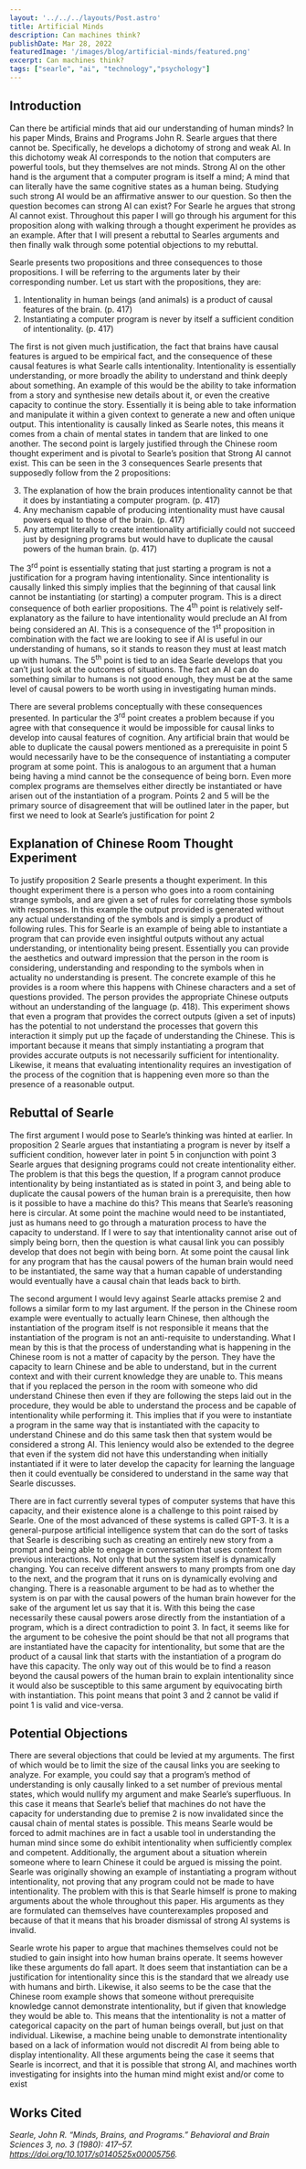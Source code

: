 ```yaml
---
layout: '../../../layouts/Post.astro'
title: Artificial Minds
description: Can machines think?
publishDate: Mar 28, 2022
featuredImage: '/images/blog/artificial-minds/featured.png'
excerpt: Can machines think?
tags: ["searle", "ai", "technology","psychology"]
---
```


## Introduction 
Can there be artificial minds that aid our understanding of human minds? In his paper Minds, Brains and Programs John R. Searle argues that there cannot be. Specifically, he develops a dichotomy of strong and weak AI. In this dichotomy weak AI corresponds to the notion that computers are powerful tools, but they themselves are not minds. Strong AI on the other hand is the argument that a computer program is itself a mind; A mind that can literally have the same cognitive states as a human being. Studying such strong AI would be an affirmative answer to our question. So then the question becomes can strong AI can exist? For Searle he argues that strong AI cannot exist. Throughout this paper I will go through his argument for this proposition along with walking through a thought experiment he provides as an example. After that I will present a rebuttal to Searles arguments and then finally walk through some potential objections to my rebuttal. 

Searle presents two propositions and three consequences to those propositions. I will be referring to the arguments later by their corresponding number. Let us start with the propositions, they are:

1. Intentionality in human beings (and animals) is a product of causal features of the brain. (p. 417) 
2. Instantiating a computer program is never by itself a sufficient condition of intentionality. (p. 417)

The first is not given much justification, the fact that brains have causal features is argued to be empirical fact, and the consequence of these causal features is what Searle calls intentionality. Intentionality is essentially understanding, or more broadly the ability to understand and think deeply about something. An example of this would be the ability to take information from a story and synthesise new details about it, or even the creative capacity to continue the story. Essentially it is being able to take information and manipulate it within a given context to generate a new and often unique output. This intentionality is causally linked as Searle notes, this means it comes from a chain of mental states in tandem that are linked to one another. The second point is largely justified through the Chinese room thought experiment and is pivotal to Searle’s position that Strong AI cannot exist. This can be seen in the 3 consequences Searle presents that supposedly follow from the 2 propositions:

3. The explanation of how the brain produces intentionality cannot be that it does by instantiating a computer program. (p. 417) 
4. Any mechanism capable of producing intentionality must have causal powers equal to those of the brain. (p. 417) 
5. Any attempt literally to create intentionality artificially could not succeed just by designing programs but would have to duplicate the causal powers of the human brain. (p. 417)

The 3<sup>rd</sup> point is essentially stating that just starting a program is not a justification for a program having intentionality. Since intentionality is causally linked this simply implies that the beginning of that causal link cannot be instantiating (or starting) a computer program. This is a direct consequence of both earlier propositions. The 4<sup>th</sup> point is relatively self-explanatory as the failure to have intentionality would preclude an AI from being considered an AI. This is a consequence of the 1<sup>st</sup> proposition in combination with the fact we are looking to see if AI is useful in our understanding of humans, so it stands to reason they must at least match up with humans. The 5<sup>th</sup> point is tied to an idea Searle develops that you can’t just look at the outcomes of situations. The fact an AI can do something similar to humans is not good enough, they must be at the same level of causal powers to be worth using in investigating human minds. 

There are several problems conceptually with these consequences presented. In particular the 3<sup>rd</sup> point creates a problem because if you agree with that consequence it would be impossible for causal links to develop into causal features of cognition. Any artificial brain that would be able to duplicate the causal powers mentioned as a prerequisite in point 5 would necessarily have to be the consequence of instantiating a computer program at some point. This is analogous to an argument that a human being having a mind cannot be the consequence of being born. Even more complex programs are themselves either directly be instantiated or have arisen out of the instantiation of a program. Points 2 and 5 will be the primary source of disagreement that will be outlined later in the paper, but first we need to look at Searle’s justification for point 2

## Explanation of Chinese Room Thought Experiment

To justify proposition 2 Searle presents a thought experiment. In this thought experiment there is a person who goes into a room containing strange symbols, and are given a set of rules for correlating those symbols with responses. In this example the output provided is generated without any actual understanding of the symbols and is simply a product of following rules. This for Searle is an example of being able to instantiate a program that can provide even insightful outputs without any actual understanding, or intentionality being present. Essentially you can provide the aesthetics and outward impression that the person in the room is considering, understanding and responding to the symbols when in actuality no understanding is present. The concrete example of this he provides is a room where this happens with Chinese characters and a set of questions provided. The person provides the appropriate Chinese outputs without an understanding of the language (p. 418). This experiment shows that even a program that provides the correct outputs (given a set of inputs) has the potential to not understand the processes that govern this interaction it simply put up the façade of understanding the Chinese. This is important because it means that simply instantiating a program that provides accurate outputs is not necessarily sufficient for intentionality. Likewise, it means that evaluating intentionality requires an investigation of the process of the cognition that is happening even more so than the presence of a reasonable output.

## Rebuttal of Searle

The first argument I would pose to Searle’s thinking was hinted at earlier. In proposition 2 Searle argues that instantiating a program is never by itself a sufficient condition, however later in point 5 in conjunction with point 3 Searle argues that designing programs could not create intentionality either. The problem is that this begs the question, If a program cannot produce intentionality by being instantiated as is stated in point 3, and being able to duplicate the causal powers of the human brain is a prerequisite, then how is it possible to have a machine do this? This means that Searle’s reasoning here is circular. At some point the machine would need to be instantiated, just as humans need to go through a maturation process to have the capacity to understand. If I were to say that intentionality cannot arise out of simply being born, then the question is what causal link you can possibly develop that does not begin with being born. At some point the causal link for any program that has the causal powers of the human brain would need to be instantiated, the same way that a human capable of understanding would eventually have a causal chain that leads back to birth.

The second argument I would levy against Searle attacks premise 2 and follows a similar form to my last argument. If the person in the Chinese room example were eventually to actually learn Chinese, then although the instantiation of the program itself is not responsible it means that the instantiation of the program is not an anti-requisite to understanding. What I mean by this is that the process of understanding what is happening in the Chinese room is not a matter of capacity by the person. They have the capacity to learn Chinese and be able to understand, but in the current context and with their current knowledge they are unable to. This means that if you replaced the person in the room with someone who did understand Chinese then even if they are following the steps laid out in the procedure, they would be able to understand the process and be capable of intentionality while performing it. This implies that if you were to instantiate a program in the same way that is instantiated with the capacity to understand Chinese and do this same task then that system would be considered a strong AI. This leniency would also be extended to the degree that even if the system did not have this understanding when initially instantiated if it were to later develop the capacity for learning the language then it could eventually be considered to understand in the same way that Searle discusses.

There are in fact currently several types of computer systems that have this capacity, and their existence alone is a challenge to this point raised by Searle. One of the most advanced of these systems is called GPT-3. It is a general-purpose artificial intelligence system that can do the sort of tasks that Searle is describing such as creating an entirely new story from a prompt and being able to engage in conversation that uses context from previous interactions. Not only that but the system itself is dynamically changing. You can receive different answers to many prompts from one day to the next, and the program that it runs on is dynamically evolving and changing. There is a reasonable argument to be had as to whether the system is on par with the causal powers of the human brain however for the sake of the argument let us say that it is. With this being the case necessarily these causal powers arose directly from the instantiation of a program, which is a direct contradiction to point 3. In fact, it seems like for the argument to be cohesive the point should be that not all programs that are instantiated have the capacity for intentionality, but some that are the product of a causal link that starts with the instantiation of a program do have this capacity. The only way out of this would be to find a reason beyond the causal powers of the human brain to explain intentionality since it would also be susceptible to this same argument by equivocating birth with instantiation. This point means that point 3 and 2 cannot be valid if point 1 is valid and vice-versa.

## Potential Objections

There are several objections that could be levied at my arguments. The first of which would be to limit the size of the causal links you are seeking to analyze. For example, you could say that a program’s method of understanding is only causally linked to a set number of previous mental states, which would nullify my argument and make Searle’s superfluous. In this case it means that Searle’s belief that machines do not have the capacity for understanding due to premise 2 is now invalidated since the causal chain of mental states is possible. This means Searle would be forced to admit machines are in fact a usable tool in understanding the human mind since some do exhibit intentionality when sufficiently complex and competent. Additionally, the argument about a situation wherein someone where to learn Chinese it could be argued is missing the point. Searle was originally showing an example of instantiating a program without intentionality, not proving that any program could not be made to have intentionality. The problem with this is that Searle himself is prone to making arguments about the whole throughout this paper. His arguments as they are formulated can themselves have counterexamples proposed and because of that it means that his broader dismissal of strong AI systems is invalid.

Searle wrote his paper to argue that machines themselves could not be studied to gain insight into how human brains operate. It seems however like these arguments do fall apart. It does seem that instantiation can be a justification for intentionality since this is the standard that we already use with humans and birth. Likewise, it also seems to be the case that the Chinese room example shows that someone without prerequisite knowledge cannot demonstrate intentionality, but if given that knowledge they would be able to. This means that the intentionality is not a matter of categorical capacity on the part of human beings overall, but just on that individual. Likewise, a machine being unable to demonstrate intentionality based on a lack of information would not discredit AI from being able to display intentionality. All these arguments being the case it seems that Searle is incorrect, and that it is possible that strong AI, and machines worth investigating for insights into the human mind might exist and/or come to exist

## Works Cited

*Searle, John R. “Minds, Brains, and Programs.” Behavioral and Brain Sciences 3, no. 3 (1980): 417–57. https://doi.org/10.1017/s0140525x00005756.*